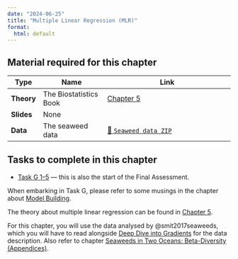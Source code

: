 ```yaml
---
date: "2024-06-25"
title: "Multiple Linear Regression (MLR)"
format:
  html: default
---
```


::: callout-tip
## **Material required for this chapter**

| Type           | Name                                     | Link                                                                              |
|----------------|------------------------------------------|-----------------------------------------------------------------------------------|
| **Theory**     | The Biostatistics Book                   | [Chapter 5](../docs/The-Biostatistics-Book-Ch-3-5.pdf)                                                                         |
| **Slides**     | None                                     |                                                                                   |
| **Data**       | The seaweed data                         | [💾 `Seaweed data ZIP`](../data/seaweed/seaweed.zip)                                  |
:::

::: {.callout-important appearance="simple"}
## Tasks to complete in this chapter

* [Task G 1--5](assessments/Task_G.qmd) --- this is also the start of the Final Assessment.

When embarking in Task G, please refer to some musings in the chapter about [Model Building](model_building.qmd).
:::


[The theory about multiple linear regression can be found in [Chapter 5](../docs/The-Biostatistics-Book-Ch-3-5.pdf).]{.my-highlight}


For this chapter, you will use the data analysed by @smit2017seaweeds, which you will have to read alongside [Deep Dive into Gradients](deep_dive.qmd) for the data description. Also refer to chapter [Seaweeds in Two Oceans: Beta-Diversity (Appendices)](two_oceans_appendices.qmd).

